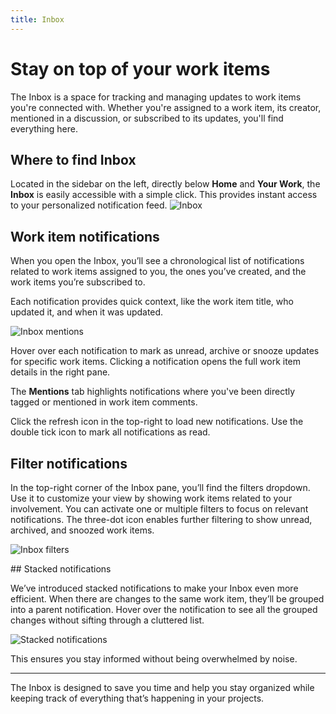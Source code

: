 ```yaml
---
title: Inbox
---
```



# Stay on top of your work items

The Inbox is a space for tracking and managing updates to work items you're connected with. Whether you're assigned to a work item, its creator, mentioned in a discussion, or subscribed to its updates, you'll find everything here.

## Where to find Inbox
Located in the sidebar on the left, directly below **Home** and **Your Work**, the **Inbox** is easily accessible with a simple click. This provides instant access to your personalized notification feed.
![Inbox](https://media.docs.plane.so/inbox/inbox.webp#center)

## Work item notifications

When you open the Inbox, you’ll see a chronological list of notifications related to work items assigned to you, the ones you’ve created, and the work items you’re subscribed to.

Each notification provides quick context, like the work item title, who updated it, and when it was updated.

![Inbox mentions](https://media.docs.plane.so/inbox/inbox-mentions.webp#center)

Hover over each notification to mark as unread, archive or snooze updates for specific work items. Clicking a notification opens the full work item details in the right pane.

The **Mentions** tab highlights notifications where you've been directly tagged or mentioned in work item comments.

Click the refresh icon in the top-right to load new notifications. Use the double tick icon to mark all notifications as read. 

## Filter notifications

In the top-right corner of the Inbox pane, you’ll find the filters dropdown. Use it to customize your view by showing work items related to your involvement. You can activate one or multiple filters to focus on relevant notifications. The three-dot icon enables further filtering to show unread, archived, and snoozed work items. 

![Inbox filters](https://media.docs.plane.so/inbox/inbox-filters.webp#center)


<div className="tag-wrapper">
## Stacked notifications
<Tags 
  tags={[ 
    { name: "Pro", additionalClass: "pro" }
  ]} 
 />
</div>

We’ve introduced stacked notifications to make your Inbox even more efficient. When there are changes to the same work item, they’ll be grouped into a parent notification. Hover over the notification to see all the grouped changes without sifting through a cluttered list.

![Stacked notifications](https://media.docs.plane.so/inbox/stacked-notifications.webp#center)

This ensures you stay informed without being overwhelmed by noise.

---

The Inbox is designed to save you time and help you stay organized while keeping track of everything that’s happening in your projects.

